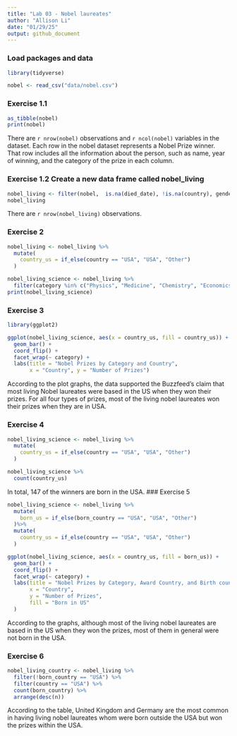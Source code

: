 ```yaml
---
title: "Lab 03 - Nobel laureates"
author: "Allison Li"
date: "01/29/25"
output: github_document
---
```


### Load packages and data

```r
library(tidyverse) 
```

```r
nobel <- read_csv("data/nobel.csv")
```

### Exercise 1.1

```r
as_tibble(nobel)
print(nobel)
```

There are `r nrow(nobel)` observations and `r ncol(nobel)` variables in the dataset. Each row in the nobel dataset represents a Nobel Prize winner. That row includes all the information about the person, such as name, year of winning, and the category of the prize in each column. 

### Exercise 1.2 Create a new data frame called nobel_living

```r
nobel_living <- filter(nobel,  is.na(died_date), !is.na(country), gender != "org")
nobel_living
```

There are `r nrow(nobel_living)` observations. 

### Exercise 2

```r
nobel_living <- nobel_living %>%
  mutate(
    country_us = if_else(country == "USA", "USA", "Other")
  )

nobel_living_science <- nobel_living %>%
  filter(category %in% c("Physics", "Medicine", "Chemistry", "Economics"))
print(nobel_living_science)

```

### Exercise 3

```r

library(ggplot2)

ggplot(nobel_living_science, aes(x = country_us, fill = country_us)) +
  geom_bar() + 
  coord_flip() +
  facet_wrap(~ category) +
  labs(title = "Nobel Prizes by Category and Country",
       x = "Country", y = "Number of Prizes") 
```

According to the plot graphs, the data supported the Buzzfeed's claim that most living Nobel laureates were based in the US when they won their prizes. For all four types of prizes, most of the living nobel laureates won their prizes when they are in USA. 

### Exercise 4

```r
nobel_living_science <- nobel_living %>%
  mutate(
    country_us = if_else(country == "USA", "USA", "Other") 
  )

nobel_living_science %>%
  count(country_us)
```

In total, 147 of the winners are born in the USA. 
### Exercise 5

```r

nobel_living_science <- nobel_living %>%
  mutate(
    born_us = if_else(born_country == "USA", "USA", "Other") 
  )%>%
  mutate(
    country_us = if_else(country == "USA", "USA", "Other") 
  )

ggplot(nobel_living_science, aes(x = country_us, fill = born_us)) +
  geom_bar() +  
  coord_flip() +
  facet_wrap(~ category) +  
  labs(title = "Nobel Prizes by Category, Award Country, and Birth country",
       x = "Country", 
       y = "Number of Prizes",
       fill = "Born in US"
  )
```

According to the graphs, although most of the living nobel laureates are based in the US when they won the prizes, most of them in general were not born in the USA. 

### Exercise 6

```r

nobel_living_country <- nobel_living %>%
  filter(!born_country == "USA") %>%
  filter(country == "USA") %>%
  count(born_country) %>%
  arrange(desc(n))
```

According to the table, United Kingdom and Germany are the most common in having living nobel laureates whom were born outside the USA but won the prizes within the USA. 
